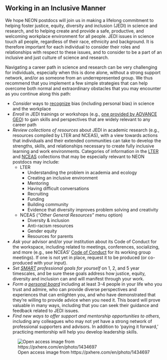 ## Working in an Inclusive Manner

We hope NEON postdocs will join us in making a lifelong commitment to helping foster justice, equity, diversity and inclusion (JEDI) in science and research, and to helping create and provide a safe, productive, and welcoming workplace environment for all people. JEDI issues in science touch all people, regardless of their race, ethnicity and background. It is therefore important for each individual to consider their roles and relationships with respect to these issues, and to consider to be a part of an inclusive and just culture of science and research. 

Navigating a career path in science and research can be very challenging for individuals, especially when this is done alone, without a strong support network, and/or as someone from an underrepresented group. We thus recommend that you implement a few simple strategies that can help overcome both normal and extraordinary obstacles that you may encounter as you continue along this path:

- *Consider* ways to [recognize](https://serc.carleton.edu/advancegeo/resources/bias.html) bias (including personal bias) in science and the workplace
- *Enroll* in JEDI trainings or workshops (e.g., [one provided by ADVANCE GEO](https://serc.carleton.edu/advancegeo/workshops/index.html)) to gain skills and perspectives that are widely relevant to any career path 
- *Review collections of resources* about JEDI in academic research (e.g., resources compiled by LTER and NCEAS), with a view towards actions that individuals and their extended communities can take to develop the strengths, skills, and relationships necessary to create fully inclusive learning and work environments. Categories of information in the [LTER](https://lternet.edu/network-organization/diversity-resources/) and [NCEAS](https://www.nceas.ucsb.edu/diversity-inclusion) collections that may be especially relevant to NEON postdocs may include:
    - LTER
        - Understanding the problem in academia and ecology
        - Creating an inclusive environment
        - Mentoring
        - Having difficult conversations
        - Recruiting
        - Funding
        - Building community
        - Evidence that diversity improves problem solving and creativity
    - NCEAS (*“Other General Resources”* menu option)
        - Diversity & inclusion
        - Anti-racism resources
        - Gender equity
        - Resources for parents
- *Ask* your advisor and/or your institution about its Code of Conduct for the workspace, including related to meetings, conferences, socializing, and more (e.g., see NCEAS’ [Code of Conduct](https://live-ncea-ucsb-edu-v01.pantheonsite.io/sites/default/files/2020-02/NCEAS_Code-of-Conduct_2019.pdf) for its working group meetings). If one is not yet in place, request it to be produced (or co-produced with your input). 
- *Set [SMART](https://en.wikipedia.org/wiki/SMART_criteria) professional goals for yourself* on 1, 2, and 5 year timescales, and be sure these goals address how justice, equity, diversity and inclusion can and will manifest through your work.
- *Form a [personal board](https://www.sciencemag.org/careers/2020/03/personal-board-directors-can-help-you-navigate-challenges-your-career)* including at least 3-4 people in your life who you trust and admire, who can provide diverse perspectives and experiences that can enlighten you, and who have demonstrated that they’re willing to provide advice when you need it. This board will prove valuable in many ways, including that you can seek their guidance and feedback related to JEDI issues. 
- *Find new ways to offer support and mentorship opportunities to others*, including any colleagues who may not yet have a strong network of professional supporters and advisors. In addition to ‘paying it forward,’ practicing mentorship will help you develop leadership skills.  

![Open access image from https://pxhere.com/en/photo/1434697](images/team.jpg)
